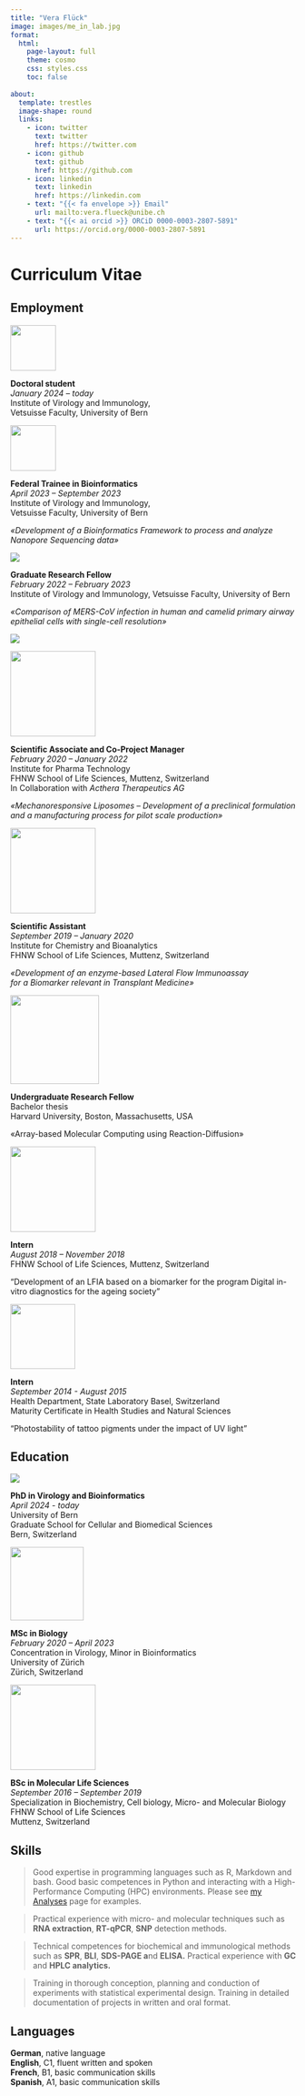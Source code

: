 ```yaml
---
title: "Vera Flück"
image: images/me_in_lab.jpg
format: 
  html:
    page-layout: full
    theme: cosmo
    css: styles.css
    toc: false
    
about:
  template: trestles
  image-shape: round
  links: 
    - icon: twitter
      text: twitter
      href: https://twitter.com
    - icon: github
      text: github
      href: https://github.com
    - icon: linkedin
      text: linkedin
      href: https://linkedin.com
    - text: "{{< fa envelope >}} Email"
      url: mailto:vera.flueck@unibe.ch
    - text: "{{< ai orcid >}} ORCiD 0000-0003-2807-5891"
      url: https://orcid.org/0000-0003-2807-5891
---
```


# Curriculum Vitae

::: panel-tabset
## Employment

::: grid
::: g-col-4
![](images/logo_bund_small.png){fig-align="center" width="80"}
:::

::: g-col-8
**Doctoral student**\
*January 2024 – today*\
Institute of Virology and Immunology,\
Vetsuisse Faculty, University of Bern
:::

::: g-col-4
![](images/logo_bund_small.png){fig-align="center" width="80"}
:::

::: g-col-8
**Federal Trainee in Bioinformatics**\
*April 2023 – September 2023*\
Institute of Virology and Immunology,\
Vetsuisse Faculty, University of Bern

*«Development of a Bioinformatics Framework to process and analyze Nanopore Sequencing data»*
:::

::: g-col-4
![](images/logo_unibe.png){fig-align="center"}
:::

::: g-col-8
**Graduate Research Fellow**\
*February 2022 – February 2023*\
Institute of Virology and Immunology, Vetsuisse Faculty, University of Bern

*«Comparison of MERS-CoV infection in human and camelid primary airway epithelial cells with single-cell resolution»*
:::

::: g-col-4
![](images/logo_acthera.jpg){fig-align="center"}

![](images/logo_fhnw.png){fig-align="center" width="150"}
:::

::: g-col-8
**Scientific Associate and Co-Project Manager\
***February 2020 – January 2022\
*Institute for Pharma Technology\
FHNW School of Life Sciences, Muttenz, Switzerland\
In Collaboration with *Acthera Therapeutics AG*

*«Mechanoresponsive Liposomes – Development of a preclinical formulation and a manufacturing process for pilot scale production»*
:::

::: g-col-4
![](images/logo_fhnw.png){fig-align="center" width="150"}
:::

::: g-col-8
**Scientific Assistant\
***September 2019 – January 2020\
*Institute for Chemistry and Bioanalytics\
FHNW School of Life Sciences, Muttenz, Switzerland

*«Development of an enzyme-based Lateral Flow Immunoassay\
for a Biomarker relevant in Transplant Medicine»*
:::

::: g-col-4
![](images/logo_harvard.png){fig-align="center" width="156"}
:::

::: g-col-8
**Undergraduate Research Fellow\
**Bachelor thesis\
Harvard University, Boston, Massachusetts, USA

«Array-based Molecular Computing using Reaction-Diffusion»
:::

::: g-col-4
![](images/logo_fhnw.png){fig-align="center" width="150"}
:::

::: g-col-8
**Intern\
***August 2018 – November 2018\
*FHNW School of Life Sciences, Muttenz, Switzerland

"Development of an LFIA based on a biomarker for the program Digital in-vitro diagnostics for the ageing society”
:::

::: g-col-4
![](images/logo_basel.png){fig-align="center" width="114"}
:::

::: g-col-8
**Intern\
***September 2014 - August 2015\
*Health Department, State Laboratory Basel, Switzerland\
Maturity Certificate in Health Studies and Natural Sciences

"Photostability of tattoo pigments under the impact of UV light"
:::
:::

## Education

::: grid
::: g-col-4
![](images/logo_gcb.png){fig-align="center"}
:::

::: g-col-8
**PhD in Virology and Bioinformatics**\
*April 2024 - today\
*University of Bern\
Graduate School for Cellular and Biomedical Sciences\
Bern, Switzerland
:::

::: g-col-4
![](images/logo_unizrich.png){fig-align="center" width="129"}
:::

::: g-col-8
**MSc in Biology\
***February 2020 – April 2023\
*Concentration in Virology, Minor in Bioinformatics\
University of Zürich\
Zürich, Switzerland
:::
:::

::: grid
::: g-col-4
![](images/logo_fhnw.png){fig-align="center" width="150"}
:::

::: g-col-8
**BSc in Molecular Life Sciences\
***September 2016 – September 2019\
*Specialization in Biochemistry, Cell biology, Micro- and Molecular Biology\
FHNW School of Life Sciences\
Muttenz, Switzerland
:::
:::

## Skills

::: grid
::: g-col-8
> Good expertise in programming languages such as R, Markdown and bash. Good basic competences in Python and interacting with a High-Performance Computing (HPC) environments. Please see [my Analyses](Analyses.qmd) page for examples.
:::

::: g-col-8
> Practical experience with micro- and molecular techniques such as **RNA extraction**, **RT-qPCR**, **SNP** detection methods.
:::

::: g-col-8
> Technical competences for biochemical and immunological methods such as **SPR**, **BLI**, **SDS-PAGE a**nd **ELISA.** Practical experience with **GC** and **HPLC analytics.**
:::

::: g-col-8
> Training in thorough conception, planning and conduction of experiments with statistical experimental design. Training in detailed documentation of projects in written and oral format.
:::
:::

## Languages

::: grid
::: g-col-12
**German**, native language\
**English**, C1, fluent written and spoken \
**French**, B1, basic communication skills\
**Spanish**, A1, basic communication skills
:::
:::
:::
